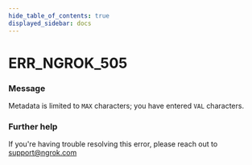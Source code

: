 ```yaml
---
hide_table_of_contents: true
displayed_sidebar: docs
---
```



# ERR_NGROK_505

### Message
Metadata is limited to `MAX` characters; you have entered `VAL` characters.

<ErrorDetails error='err_ngrok_505' />


### Further help
If you're having trouble resolving this error, please reach out to [support@ngrok.com](mailto:support@ngrok.com?subject=Help%20with%20ERR_NGROK_505)

